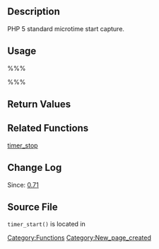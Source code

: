 == Description ==

PHP 5 standard microtime start capture.

== Usage ==

%%%<?php timer_start(  ); ?>%%%

== Return Values ==

{{Return||boolean|Always returns true.}}
== Related Functions ==
[[timer_stop]]

== Change Log ==

Since: [[Version 0.71|0.71]]

== Source File ==

<tt>timer_start()</tt> is located in {{Trac|wp-includes/load.php}}

[[Category:Functions]]

[[Category:New_page_created]]